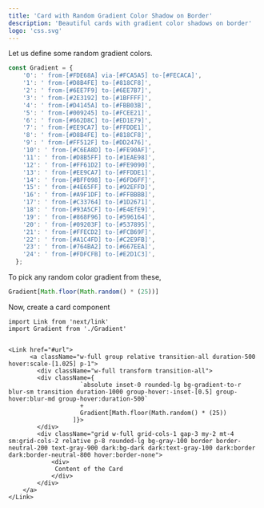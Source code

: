 ---
title: 'Card with Random Gradient Color Shadow on Border'
description: 'Beautiful cards with gradient color shadows on border'
logo: 'css.svg'
---

Let us define some random gradient colors.

```js
const Gradient = {
    '0': ' from-[#FDE68A] via-[#FCA5A5] to-[#FECACA]',
    '1': ' from-[#D8B4FE] to-[#818CF8]',
    '2': ' from-[#6EE7F9] to-[#6EE7B7]',
    '3': ' from-[#2E3192] to-[#1BFFFF]',
    '4': ' from-[#D4145A] to-[#FBB03B]',
    '5': ' from-[#009245] to-[#FCEE21]',
    '6': ' from-[#662D8C] to-[#ED1E79]',
    '7': ' from-[#EE9CA7] to-[#FFDDE1]',
    '8': ' from-[#D8B4FE] to-[#818CF8]',
    '9': ' from-[#FF512F] to-[#DD2476]',
    '10': ' from-[#C6EA8D] to-[#FE90AF]',
    '11': ' from-[#D8B5FF] to-[#1EAE98]',
    '12': ' from-[#FF61D2] to-[#FE9090]',
    '13': ' from-[#EE9CA7] to-[#FFDDE1]',
    '14': ' from-[#BFF098] to-[#6FD6FF]',
    '15': ' from-[#4E65FF] to-[#92EFFD]',
    '16': ' from-[#A9F1DF] to-[#FFBBBB]',
    '17': ' from-[#C33764] to-[#1D2671]',
    '18': ' from-[#93A5CF] to-[#E4EfE9]',
    '19': ' from-[#868F96] to-[#596164]',
    '20': ' from-[#09203F] to-[#537895]',
    '21': ' from-[#FFECD2] to-[#FCB69F]',
    '22': ' from-[#A1C4FD] to-[#C2E9FB]',
    '23': ' from-[#764BA2] to-[#667EEA]',
    '24': ' from-[#FDFCFB] to-[#E2D1C3]',
  };
  ```

  To pick any random color gradient from these, 

  ```js
  Gradient[Math.floor(Math.random() * (25))]
  ```

Now, create a card component

```tsx:Card.tsx
import Link from 'next/link'
import Gradient from './Gradient'


<Link href="#url">
      <a className="w-full group relative transition-all duration-500 hover:scale-[1.025] p-1">
        <div className="w-full transform transition-all">
        <div className={
                    `absolute inset-0 rounded-lg bg-gradient-to-r blur-sm transition duration-1000 group-hover:-inset-[0.5] group-hover:blur-md group-hover:duration-500`
                    +
                    Gradient[Math.floor(Math.random() * (25))
                  ]}>
        </div>
        <div className="grid w-full grid-cols-1 gap-3 my-2 mt-4 sm:grid-cols-2 relative p-8 rounded-lg bg-gray-100 border border-neutral-200 text-gray-900 dark:bg-dark dark:text-gray-100 dark:border dark:border-neutral-800 hover:border-none">
            <div>
             Content of the Card
            </div>
        </div>
    </a>
</Link>
```
